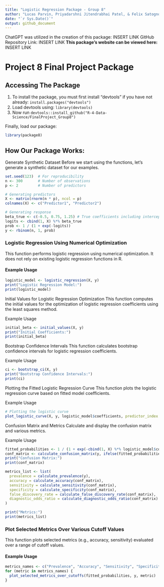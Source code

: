 ```yaml
---
title: "Logistic Regression Package - Group 8"
author: "Lucas Parvin, Priyadarshni Jitendrabhai Patel, & Felix Satognon "
date: "`r Sys.Date()`"
output: github_document
---
```

ChatGPT was utilized in the creation of this package: INSERT LINK
GitHub Repository Link: INSERT LINK
**This package's website can be viewed here:** INSERT LINK


# Project 8 Final Project Package

## Accessing The Package

1. To install the package, you must first install "devtools" if you have not already: `install.packages("devtools")`
2. Load devtools using: `library(devtools)`
3. Now run `devtools::install_github("R-4-Data-Science/FinalProject_Group8")`

Finally, load our package:

```r
library(package8)
```

  
## How Our Package Works:


Generate Synthetic Dataset
Before we start using the functions, let's generate a synthetic dataset for our examples.

```r
set.seed(123)  # For reproducibility
n <- 300       # Number of observations
p <- 2         # Number of predictors

# Generating predictors
X <- matrix(rnorm(n * p), ncol = p)
colnames(X) <- c("Predictor1", "Predictor2")

# Generating response
beta_true <- c(-0.5, 0.75, 1.25) # True coefficients including intercept
logits <- cbind(1, X) %*% beta_true
prob <- 1 / (1 + exp(-logits))
y <- rbinom(n, 1, prob)
```


### Logistic Regression Using Numerical Optimization

This function performs logistic regression using numerical optimization. It does not rely on existing logistic regression functions in R.

#### Example Usage


```r
logistic_model <- logistic_regression(X, y)
print("Logistic Regression Model:")
print(logistic_model)


```

Initial Values for Logistic Regression Optimization
This function computes the initial values for the optimization of logistic regression coefficients using the least squares method.

Example Usage
```r
initial_beta <- initial_values(X, y)
print("Initial Coefficients:")
print(initial_beta)
```


Bootstrap Confidence Intervals
This function calculates bootstrap confidence intervals for logistic regression coefficients.

Example Usage
```r
ci <- bootstrap_ci(X, y)
print("Bootstrap Confidence Intervals:")
print(ci)
```

Plotting the Fitted Logistic Regression Curve
This function plots the logistic regression curve based on fitted model coefficients.

Example Usage

```r
# Plotting the logistic curve
plot_logistic_curve(X, y, logistic_model$coefficients, predictor_index = 1)
```



Confusion Matrix and Metrics
Calculate and display the confusion matrix and various metrics.


Example Usage
```r
fitted_probabilities <- 1 / (1 + exp(-cbind(1, X) %*% logistic_model$coefficients))
conf_matrix <- calculate_confusion_matrix(y, ifelse(fitted_probabilities > 0.5, 1, 0))
print("Confusion Matrix:")
print(conf_matrix)

metrics_list <- list(
  prevalence = calculate_prevalence(y),
  accuracy = calculate_accuracy(conf_matrix),
  sensitivity = calculate_sensitivity(conf_matrix),
  specificity = calculate_specificity(conf_matrix),
  false_discovery_rate = calculate_false_discovery_rate(conf_matrix),
  diagnostic_odds_ratio = calculate_diagnostic_odds_ratio(conf_matrix)
)

print("Metrics:")
print(metrics_list)

```


### Plot Selected Metrics Over Various Cutoff Values

This function plots selected metrics (e.g., accuracy, sensitivity) evaluated over a range of cutoff values.

#### Example Usage

```r
metrics_names <- c("Prevalence", "Accuracy", "Sensitivity", "Specificity", "False Discovery Rate", "Diagnostic Odds Ratio")
for (metric in metrics_names) {
  plot_selected_metrics_over_cutoffs(fitted_probabilities, y, metric)
}

```













